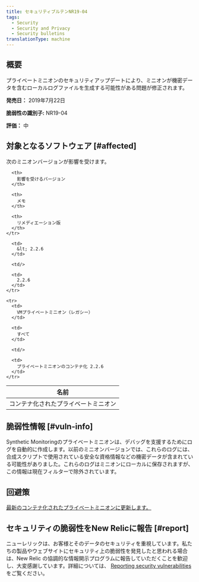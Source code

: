```yaml
---
title: セキュリティブルテンNR19-04
tags:
  - Security
  - Security and Privacy
  - Security bulletins
translationType: machine
---
```


## 概要

プライベートミニオンのセキュリティアップデートにより、ミニオンが機密データを含むローカルログファイルを生成する可能性がある問題が修正されます。

**発売日：** 2019年7月22日

**脆弱性の識別子:** NR19-04

**評価：** 中

## 対象となるソフトウェア [#affected]

次のミニオンバージョンが影響を受けます。

<table>
  <thead>
    <tr>
      <th>
        名前
      </th>

      <th>
        影響を受けるバージョン
      </th>

      <th>
        メモ
      </th>

      <th>
        リメディエーション版
      </th>
    </tr>
  </thead>

  <tbody>
    <tr>
      <td>
        コンテナ化されたプライベートミニオン
      </td>

      <td>
        &lt; 2.2.6
      </td>

      <td/>

      <td>
        2.2.6
      </td>
    </tr>

    <tr>
      <td>
        VMプライベートミニオン（レガシー）
      </td>

      <td>
        すべて
      </td>

      <td/>

      <td>
        プライベートミニオンのコンテナ化 2.2.6
      </td>
    </tr>
  </tbody>
</table>

## 脆弱性情報 [#vuln-info]

Synthetic Monitoringのプライベートミニオンは、デバッグを支援するためにログを自動的に作成します。以前のミニオンバージョンでは、これらのログには、合成スクリプトで使用されている安全な資格情報などの機密データが含まれている可能性がありました。これらのログはミニオンにローカルに保存されますが、この情報は現在フィルターで除外されています。

## 回避策

[最新のコンテナ化されたプライベートミニオンに更新します。](/docs/synthetics/new-relic-synthetics/private-locations/install-containerized-private-minions-cpms#install-update)

## セキュリティの脆弱性をNew Relicに報告 [#report]

ニューレリックは、お客様とそのデータのセキュリティを重視しています。私たちの製品やウェブサイトにセキュリティ上の脆弱性を発見したと思われる場合は、New Relic の協調的な情報開示プログラムに報告していただくことを歓迎し、大変感謝しています。詳細については、 [Reporting security vulnerabilities](/docs/security/new-relic-security/data-privacy/reporting-security-vulnerabilities) をご覧ください。